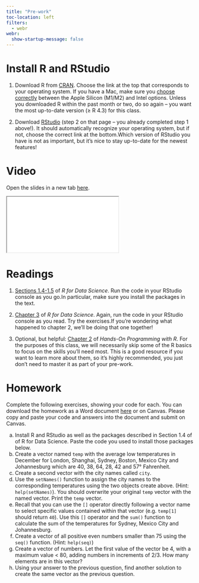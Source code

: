 ```yaml
---
title: "Pre-work"
toc-location: left
filters:
  - webr
webr:
  show-startup-message: false
---
```


# Install R and RStudio

1. Download R from [CRAN](https://cloud.r-project.org/). Choose the link at the top that corresponds to your operating system. [If you have a Mac, make sure you [choose correctly](https://support.apple.com/en-us/HT211814) between the Apple Silicon (M1/M2) and Intel options.]{.aside} Unless you downloaded R within the past month or two, do so again -- you want the most up-to-date version (≥ R 4.3) for this class.

2. Download [RStudio](https://posit.co/download/rstudio-desktop/) (step 2 on that page -- you already completed step 1 above!). It should automatically recognize your operating system, but if not, choose the correct link at the bottom.[Which version of RStudio you have is not as important, but it's nice to stay up-to-date for the newest features!]{.aside}

# Video

Open the slides in a new tab [here](slides/intro-to-R.html){target="_blank"}.

<div>

```{=html}
<iframe class="slide-deck" src="slides/intro-to-R.html"></iframe>
```

</div>


# Readings

1. [Sections 1.4-1.5](https://r4ds.hadley.nz/intro.html#prerequisites) of *R for Data Science*. Run the code in your RStudio console as you go.[In particular, make sure you install the packages in the text.]{.aside}

2. [Chapter 3](https://r4ds.hadley.nz/workflow-basics.html) of *R for Data Science*. Again, run the code in your RStudio console as you read. Try the exercises.[If you're wondering what happened to chapter 2, we'll be doing that one together!]{.aside}

3. Optional, but helpful: [Chapter 2](https://rstudio-education.github.io/hopr/basics.html) of *Hands-On Programming with R*. For the purposes of this class, we will necessarily skip some of the R basics to focus on the skills you'll need most. This is a good resource if you want to learn more about them, so it's highly recommended, you just don't need to master it as part of your pre-work.

# Homework

Complete the following exercises, showing your code for each. You can download the homework as a Word document [here](homework_1.docx) or on Canvas. Please copy and paste your code and answers into the document and submit on Canvas.

a. Install R and RStudio as well as the packages described in Section 1.4 of of R for Data Science. Paste the code you used to install those packages below.
a.	Create a vector named `temp` with the average low temperatures in December for London, Shanghai, Sydney, Boston, Mexico City and Johannesburg which are 40, 38, 64, 28, 42 and 57° Fahrenheit. 
b.	Create a second vector with the city names called `city`.
c.	Use the `setNames()` function to assign the city names to the corresponding temperatures using the two objects create above. (Hint: `help(setNames)`). You should overwrite your original `temp` vector with the named vector. Print the `temp` vector.
d.	Recall that you can use the `[]` operator directly following a vector name to select specific values contained within that vector (e.g. `temp[1]` should return `40`). Use this `[]` operator and the `sum()` function to calculate the sum of the temperatures for Sydney, Mexico City and Johannesburg.
e.	Create a vector of all positive even numbers smaller than 75 using the `seq()` function. (Hint: `help(seq)`)
f.	Create a vector of numbers. Let the first value of the vector be 4, with a maximum value < 80, adding numbers in increments of 2/3. How many elements are in this vector?
g.  Using your answer to the previous question, find another solution to create the same vector as the previous question.

